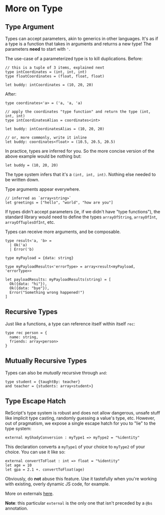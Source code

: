 # More on Type

## Type Argument

Types can accept parameters, akin to generics in other languages. It's as if a type is a function that takes in arguments and returns a new type! The parameters **need** to start with `'`.

The use-case of a parameterized type is to kill duplications. Before:

```res
// this is a tuple of 3 items, explained next
type intCoordinates = (int, int, int)
type floatCoordinates = (float, float, float)

let buddy: intCoordinates = (10, 20, 20)
```

After:

```res
type coordinates<'a> = ('a, 'a, 'a)

// apply the coordinates "type function" and return the type (int, int, int)
type intCoordinatesAlias = coordinates<int>

let buddy: intCoordinatesAlias = (10, 20, 20)

// or, more commonly, write it inline
let buddy: coordinates<float> = (10.5, 20.5, 20.5)
```

In practice, types are inferred for you. So the more concise version of the above example would be nothing but:

```res
let buddy = (10, 20, 20)
```

The type system infers that it's a `(int, int, int)`. Nothing else needed to be written down.

Type arguments appear everywhere.

```res
// inferred as `array<string>`
let greetings = ["hello", "world", "how are you"]
```

If types didn't accept parameters (ie, if we didn't have "type functions"), the standard library would need to define the types `arrayOfString`, `arrayOfInt`, `arrayOfTuplesOfInt`, etc.

Types can receive more arguments, and be composable.

```res
type result<'a, 'b> =
  | Ok('a)
  | Error('b)

type myPayload = {data: string}

type myPayloadResults<'errorType> = array<result<myPayload, 'errorType>>

let payloadResults: myPayloadResults(string) = [
  Ok({data: "hi"}),
  Ok({data: "bye"}),
  Error("Something wrong happened!")
]
```

## Recursive Types

Just like a functions, a type can reference itself within itself `rec`:

```res
type rec person = {
  name: string,
  friends: array<person>
}
```

## Mutually Recursive Types

Types can also be _mutually_ recursive through `and`:

```res
type student = {taughtBy: teacher}
and teacher = {students: array<student>}
```

## Type Escape Hatch

ReScript's type system is robust and does not allow dangerous, unsafe stuff like implicit type casting, randomly guessing a value's type, etc. However, out of pragmatism, we expose a single escape hatch for you to "lie" to the type system:

```res
external myShadyConversion : myType1 => myType2 = "%identity"
```

This declaration converts a `myType1` of your choice to `myType2` of your choice. You can use it like so:

```res
external convertToFloat : int => float = "%identity"
let age = 10
let gpa = 2.1 +. convertToFloat(age)
```

Obviously, do **not** abuse this feature. Use it tastefully when you're working with existing, overly dynamic JS code, for example.

More on externals [here](external.md).

**Note**: this particular `external` is the only one that isn't preceded by a `@bs` annotation.
